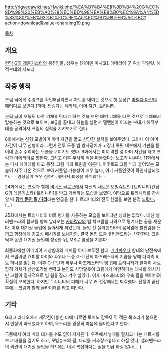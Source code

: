 http://rigvedawiki.net/r1/wiki.php/%EA%B1%B4%EB%8B%B4%20G%EC%9D%98%20%EB%A0%88%EC%BD%98%EA%B8%B0%EC%8A%A4%ED%83%80/%EB%93%B1%EC%9E%A5%EC%9D%B8%EB%AC%BC?action=download&value=charaimg19.png

[[목차]]

== 개요 ==
[[건담 G의 레콘기스타]]의 등장인물. 성우는 [카이덴 미치코]. 아메리아 군 여성 파일럿. 해적부대의 서포터.

== 작중 행적 ==
크림 닉에게 수령표를 확인해달라면서 차트를 내미는 것으로 첫 등장[* [[마틸다 아쟌]]의 패러디로 보인다.]하며, 탑승기는 헤카테, 아머 자간, 트리니티.

[[크림 닉]]이 오늘도 다른 기체를 탄다고 하는 것을 보면 매번 기체를 다른 것으로 교체해서 탑승하는 것으로 보이며, 보급을 끝내고 하늘을 날면서 델렌센이 이끄는 부대가 해적부대를 공격하자 크림의 실력을 지켜보기로 한다.

8화에서는 신형 모빌아머 아머 자간을 끌고 상당한 실력을 보여주었다. 그러나 이 아머 자간이 너무 신형이라 그런지 전투 도중 빔 방사장치가 고장나 콕핏 내부에서 기판을 뜯어내 손수 수리하는 모습을 보이기도 했다. 9화에서는 미끼 역할 겸 아머 자간을 타고 크림과 아메리아로 향한다. 그리고 이후 무사히 적을 따돌렸다는 보고가 나온다. 11화에서는 다시 헤카테를 타고 등장. 크림 닉과 트윈을 이룬다.
이후로도 크림 닉과 붙어있는 모습이 자주 나온 것으로 보아 커플일 가능성이 매우 높다, 아니 커플인것이 확인사살되었다. ~~염장질이 매우 심하다. 붙어서 포옹을 하지않나~~

24화에서는 크림과 함께 [[비너스 글로브]]에서 자신의 새로운 모빌슈트인 [트리니티(건담 G의 레콘기스타)|트리니티]를 받고 기뻐하는 모습을 보였다. 여담으로 트리니티를 찬사할 때 '''[[다리 따위는 장식입니다|장식 뿐인 팔,다리]]'''라는 언급을 한다. 트리니티의 전투 컨셉을 보면 분명 [[지옹|노렸다.]](...) 

25화에서는 트리니티의 비트 병기를 사용하는 모습을 보이지만 성과는 없었다. 대신 샐러맨드라의 함교를 향해 날라오는 [[카바칼리]]의 빔 챠크람을 사격으로 튕겨내는 공을 세운다. 이후 대기권 돌입에 들어서게 되었는데, 돌입 전 샐러맨드라의 움직임에 불안감을 느끼고 함장에게 경고성 메시지를 보내지만, 결국 돌입 도중 샐러맨드라는 산화한다. 크림 닉과 동반 대기권 돌입에 성공한 뒤, MS로 염장을 지른다. 

최종화에선 아메리아 지상함대와 캐피탈 아미 브루진 함대, [[메가파우나]] 함대의 난전속에서 크림이랑 캐피탈 아미와 싸우나 도중 G-IT단의 마즈래스터의 기습을 당해 다리측 비트 하나를 잃는다. 이후 G-IT단과 싸우나 마즈래스터의 빔 윕에 트리니티가 완저히 사로잡혀 기체가 산산조각날 뻔하고 본인도 사망할듯이 크림에게 미안하다는 대사를 외치지만 크림이 결사적으로 빔 윕을 잘라 겨우 살았다. 이후 마즈래스터의 우측 팔을 베어버려 확실히 보복한다. 하지만 트리니티의 피해가 너무 커 전장에서는 퇴각했다. 전쟁이 끝난 후에는 크림과 함께 글라이더를 타고 떠난다.
== 기타 ==
G레코 라디오에서 제작진이 밝힌 바에 따르면 토미노 감독이 믹 잭은 목소리가 붙으면서 인상이 바뀌었다고 하며, 목소리를 굉장히 마음에 들어한다고 한다. 

극중에서 여러 메타 대사를 수도 없이 저지른다. 우주에서 날개를 펼치고 나는 캐트시를 보고 태클을 걸기도 하고, 모빌슈츠의 팔, 다리를 거추장스럽다고 하질 않나, 샐러맨드라의 외관이 대기권 돌입을 하기에는 너무 복잡하다는 점을 언급 하질 않나(....).
